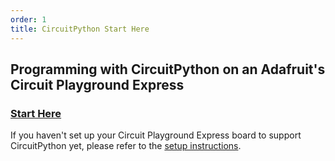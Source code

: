 ```yaml
---
order: 1
title: CircuitPython Start Here
---
```


## Programming with CircuitPython on an Adafruit's Circuit Playground Express

### [Start Here](/exercises/circuitpython/setup)

If you haven't set up your Circuit Playground Express board to support CircuitPython yet, please refer to the [setup instructions](/exercises/circuitpython/setup).
